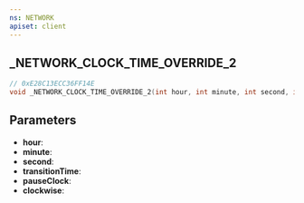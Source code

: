 ```yaml
---
ns: NETWORK
apiset: client
---
```

## _NETWORK_CLOCK_TIME_OVERRIDE_2

```c
// 0xE28C13ECC36FF14E
void _NETWORK_CLOCK_TIME_OVERRIDE_2(int hour, int minute, int second, int transitionTime, BOOL pauseClock, BOOL clockwise);
```


## Parameters
* **hour**:
* **minute**:
* **second**:
* **transitionTime**:
* **pauseClock**:
* **clockwise**: